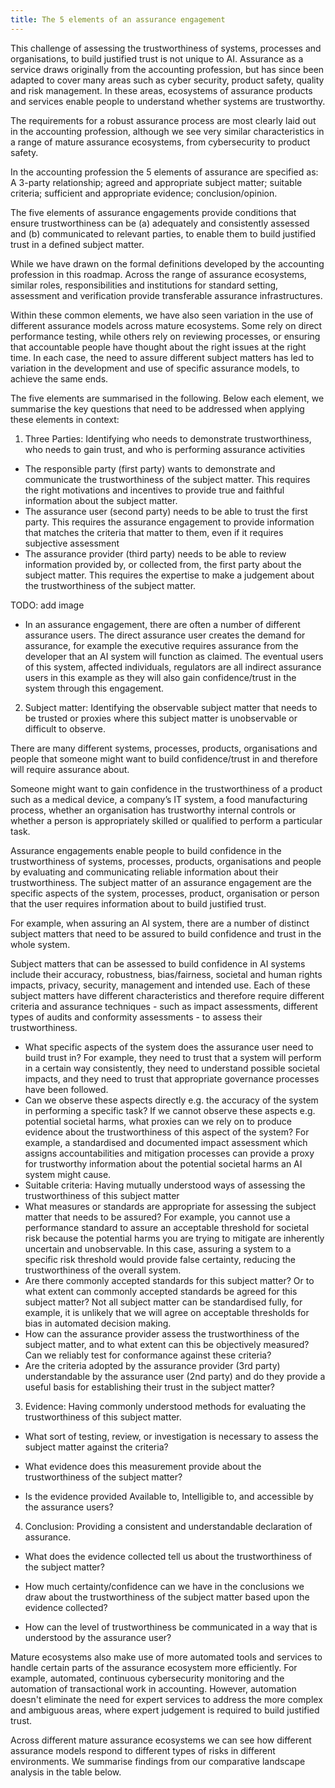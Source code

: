 ```yaml
---
title: The 5 elements of an assurance engagement
---
```



<CookieBanner />

This challenge of assessing the trustworthiness of systems, processes and organisations, to build justified trust is not unique to AI. Assurance as a service draws originally from the accounting profession, but has since been adapted to cover many areas such as cyber security, product safety, quality and risk management. In these areas, ecosystems of assurance products and services enable people to understand whether systems are trustworthy.

The requirements for a robust assurance process are most clearly laid out in the accounting profession, although we see very similar characteristics in a range of mature assurance ecosystems, from cybersecurity to product safety.

In the accounting profession the 5 elements of assurance are specified as: A 3-party relationship; agreed and appropriate subject matter; suitable criteria; sufficient and appropriate evidence; conclusion/opinion.

The five elements of assurance engagements provide conditions that ensure trustworthiness can be (a) adequately and consistently assessed and (b) communicated to relevant parties, to enable them to build justified trust in a defined subject matter.

While we have drawn on the formal definitions developed by the accounting profession in this roadmap. Across the range of assurance ecosystems, similar roles, responsibilities and institutions for standard setting, assessment and verification provide transferable assurance infrastructures.

Within these common elements, we have also seen variation in the use of different assurance models across mature ecosystems. Some rely on direct performance testing, while others rely on reviewing processes, or ensuring that accountable people have thought about the right issues at the right time. In each case, the need to assure different subject matters has led to variation in the development and use of specific assurance models, to achieve the same ends.

The five elements are summarised in the following. Below each element, we summarise the key questions that need to be addressed when applying these elements in context:

1. Three Parties: Identifying who needs to demonstrate trustworthiness, who needs to gain trust, and who is performing assurance activities

- The responsible party (first party) wants to demonstrate and communicate the trustworthiness of the subject matter. This requires the right motivations and incentives to provide true and faithful information about the subject matter.
- The assurance user (second party) needs to be able to trust the first party. This requires the assurance engagement to provide information that matches the criteria that matter to them, even if it requires subjective assessment
- The assurance provider (third party) needs to be able to review information provided by, or collected from, the first party about the subject matter. This requires the expertise to make a judgement about the trustworthiness of the subject matter.

TODO: add image

- In an assurance engagement, there are often a number of different assurance users. The direct assurance user creates the demand for assurance, for example the executive requires assurance from the developer that an AI system will function as claimed. The eventual users of this system, affected individuals, regulators are all indirect assurance users in this example as they will also gain confidence/trust in the system through this engagement.

2. Subject matter: Identifying the observable subject matter that needs to be trusted or proxies where this subject matter is unobservable or difficult to observe.

<Collapse label="Subject matter in assurance">

There are many different systems, processes, products, organisations and people that someone might want to build confidence/trust in and therefore will require assurance about.

Someone might want to gain confidence in the trustworthiness of a product such as a medical device, a company’s IT system, a food manufacturing process, whether an organisation has trustworthy internal controls or whether a person is appropriately skilled or qualified to perform a particular task.

Assurance engagements enable people to build confidence in the trustworthiness of systems, processes, products, organisations and people by evaluating and communicating reliable information about their trustworthiness. The subject matter of an assurance engagement are the specific aspects of the system, processes, product, organisation or person that the user requires information about to build justified trust.

For example, when assuring an AI system, there are a number of distinct subject matters that need to be assured to build confidence and trust in the whole system.

Subject matters that can be assessed to build confidence in AI systems include their accuracy, robustness, bias/fairness, societal and human rights impacts, privacy, security, management and intended use. Each of these subject matters have different characteristics and therefore require different criteria and assurance techniques - such as impact assessments, different types of audits and conformity assessments - to assess their trustworthiness.

</Collapse>

- What specific aspects of the system does the assurance user need to build trust in? For example, they need to trust that a system will perform in a certain way consistently, they need to understand possible societal impacts, and they need to trust that appropriate governance processes have been followed.
- Can we observe these aspects directly e.g. the accuracy of the system in performing a specific task? If we cannot observe these aspects e.g. potential societal harms, what proxies can we rely on to produce evidence about the trustworthiness of this aspect of the system? For example, a standardised and documented impact assessment which assigns accountabilities and mitigation processes can provide a proxy for trustworthy information about the potential societal harms an AI system might cause.
- Suitable criteria: Having mutually understood ways of assessing the trustworthiness of this subject matter
- What measures or standards are appropriate for assessing the subject matter that needs to be assured? For example, you cannot use a performance standard to assure an acceptable threshold for societal risk because the potential harms you are trying to mitigate are inherently uncertain and unobservable. In this case, assuring a system to a specific risk threshold would provide false certainty, reducing the trustworthiness of the overall system.
- Are there commonly accepted standards for this subject matter? Or to what extent can commonly accepted standards be agreed for this subject matter? Not all subject matter can be standardised fully, for example, it is unlikely that we will agree on acceptable thresholds for bias in automated decision making.
- How can the assurance provider assess the trustworthiness of the subject matter, and to what extent can this be objectively measured? Can we reliably test for conformance against these criteria?
- Are the criteria adopted by the assurance provider (3rd party) understandable by the assurance user (2nd party) and do they provide a useful basis for establishing their trust in the subject matter?

3. Evidence: Having commonly understood methods for evaluating the trustworthiness of this subject matter.

- What sort of testing, review, or investigation is necessary to assess the subject matter against the criteria?

- What evidence does this measurement provide about the trustworthiness of the subject matter?

- Is the evidence provided Available to, Intelligible to, and accessible by the assurance users?

4. Conclusion: Providing a consistent and understandable declaration of assurance.

- What does the evidence collected tell us about the trustworthiness of the subject matter?

- How much certainty/confidence can we have in the conclusions we draw about the trustworthiness of the subject matter based upon the evidence collected?

- How can the level of trustworthiness be communicated in a way that is understood by the assurance user?

Mature ecosystems also make use of more automated tools and services to handle certain parts of the assurance ecosystem more efficiently. For example, automated, continuous cybersecurity monitoring and the automation of transactional work in accounting. However, automation doesn't eliminate the need for expert services to address the more complex and ambiguous areas, where expert judgement is required to build justified trust.

Across different mature assurance ecosystems we can see how different assurance models respond to different types of risks in different environments. We summarise findings from our comparative landscape analysis in the table below.

<License />
